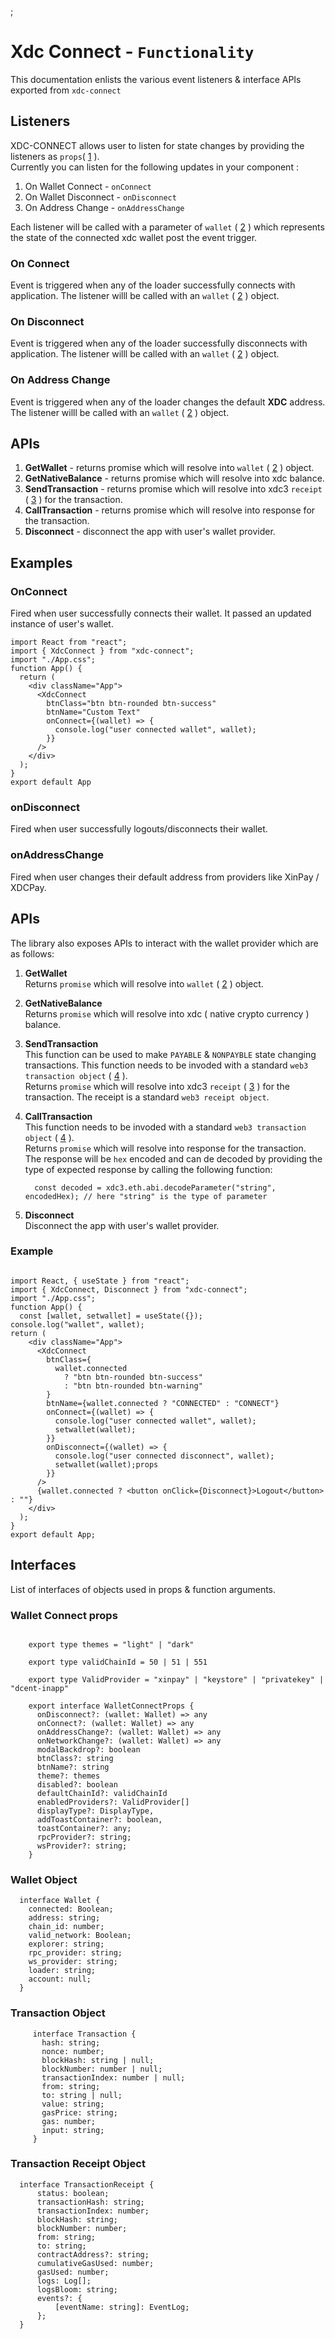 <!-- Custom-MDX-Documentation.mdx -->


<Meta title="XdcConnect/Listeners" component={XdcConnect} />;

# Xdc Connect - `Functionality`

This documentation enlists the various event listeners & interface APIs exported from `xdc-connect`

## Listeners

XDC-CONNECT allows user to listen for state changes by providing the listeners as `props`( [1](#wallet-connect-props) ).  
Currently you can listen for the following updates in your component :

1. On Wallet Connect - `onConnect`
2. On Wallet Disconnect - `onDisconnect`
3. On Address Change - `onAddressChange`

Each listener will be called with a parameter of `wallet` ( [2](#wallet-object) ) which represents the state of the connected xdc wallet post the event trigger.

### On Connect

Event is triggered when any of the loader successfully connects with application. The listener willl be called with an `wallet` ( [2](#wallet-object) ) object.

### On Disconnect

Event is triggered when any of the loader successfully disconnects with application. The listener willl be called with an `wallet` ( [2](#wallet-object) ) object.

### On Address Change

Event is triggered when any of the loader changes the default **XDC** address. The listener willl be called with an `wallet` ( [2](#wallet-object) ) object.

## APIs

1. **GetWallet** - returns promise which will resolve into `wallet` ( [2](#wallet-object) ) object.
2. **GetNativeBalance** - returns promise which will resolve into xdc balance.
3. **SendTransaction** - returns promise which will resolve into xdc3 `receipt` ( [3](#transaction-receipt-object) ) for the transaction.
4. **CallTransaction** - returns promise which will resolve into response for the transaction.
5. **Disconnect** - disconnect the app with user's wallet provider.

## Examples

### OnConnect

Fired when user successfully connects their wallet. It passed an updated instance of user's wallet.

```
import React from "react";
import { XdcConnect } from "xdc-connect";
import "./App.css";
function App() {
  return (
    <div className="App">
      <XdcConnect
        btnClass="btn btn-rounded btn-success"
        btnName="Custom Text"
        onConnect={(wallet) => {
          console.log("user connected wallet", wallet);
        }}
      />
    </div>
  );
}
export default App
```

### onDisconnect

Fired when user successfully logouts/disconnects their wallet.

### onAddressChange

Fired when user changes their default address from providers like XinPay / XDCPay.

## APIs

The library also exposes APIs to interact with the wallet provider which are as follows:

1. **GetWallet**  
   Returns `promise` which will resolve into `wallet` ( [2](#wallet-object) ) object.

2. **GetNativeBalance**  
   Returns `promise` which will resolve into xdc ( native crypto currency ) balance.

3. **SendTransaction**  
   This function can be used to make `PAYABLE` & `NONPAYBLE` state changing transactions.  This function needs to be invoded with a standard `web3 transaction object` ( [4](#transaction-object) ).  
   Returns `promise` which will resolve into xdc3 `receipt` ( [3](#transaction-receipt-object) ) for the transaction.
   The receipt is a standard `web3 receipt object`.

4. **CallTransaction**  
   This function needs to be invoded with a standard `web3 transaction object` ( [4](#transaction-object) ).  
   Returns `promise` which will resolve into response for the transaction.  
   The response will be `hex` encoded and can de decoded by providing the type of expected response by calling the following function:
   ```
     const decoded = xdc3.eth.abi.decodeParameter("string", encodedHex); // here "string" is the type of parameter
   ```
5. **Disconnect**  
   Disconnect the app with user's wallet provider.

### Example

```

import React, { useState } from "react";
import { XdcConnect, Disconnect } from "xdc-connect";
import "./App.css";
function App() {
  const [wallet, setwallet] = useState({});
console.log("wallet", wallet);
return (
    <div className="App">
      <XdcConnect
        btnClass={
          wallet.connected
            ? "btn btn-rounded btn-success"
            : "btn btn-rounded btn-warning"
        }
        btnName={wallet.connected ? "CONNECTED" : "CONNECT"}
        onConnect={(wallet) => {
          console.log("user connected wallet", wallet);
          setwallet(wallet);
        }}
        onDisconnect={(wallet) => {
          console.log("user connected disconnect", wallet);
          setwallet(wallet);props
        }}
      />
      {wallet.connected ? <button onClick={Disconnect}>Logout</button> : ""}
    </div>
  );
}
export default App;

```

## Interfaces

List of interfaces of objects used in props & function arguments.

### Wallet Connect props

```

    export type themes = "light" | "dark"

    export type validChainId = 50 | 51 | 551

    export type ValidProvider = "xinpay" | "keystore" | "privatekey" | "dcent-inapp"

    export interface WalletConnectProps {
      onDisconnect?: (wallet: Wallet) => any
      onConnect?: (wallet: Wallet) => any
      onAddressChange?: (wallet: Wallet) => any
      onNetworkChange?: (wallet: Wallet) => any
      modalBackdrop?: boolean
      btnClass?: string
      btnName?: string
      theme?: themes
      disabled?: boolean
      defaultChainId?: validChainId
      enabledProviders?: ValidProvider[]
      displayType?: DisplayType,
      addToastContainer?: boolean,
      toastContainer?: any;
      rpcProvider?: string;
      wsProvider?: string;
    }

```

### Wallet Object

```
  interface Wallet {
    connected: Boolean;
    address: string;
    chain_id: number;
    valid_network: Boolean;
    explorer: string;
    rpc_provider: string;
    ws_provider: string;
    loader: string;
    account: null;
  }
```

### Transaction Object

```
     interface Transaction {
       hash: string;
       nonce: number;
       blockHash: string | null;
       blockNumber: number | null;
       transactionIndex: number | null;
       from: string;
       to: string | null;
       value: string;
       gasPrice: string;
       gas: number;
       input: string;
     }
```

### Transaction Receipt Object

```
  interface TransactionReceipt {
      status: boolean;
      transactionHash: string;
      transactionIndex: number;
      blockHash: string;
      blockNumber: number;
      from: string;
      to: string;
      contractAddress?: string;
      cumulativeGasUsed: number;
      gasUsed: number;
      logs: Log[];
      logsBloom: string;
      events?: {
          [eventName: string]: EventLog;
      };
  }
```
